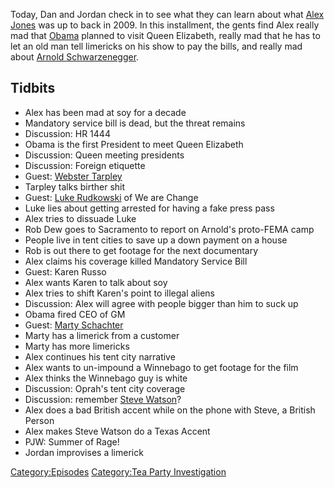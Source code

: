 {{DEFAULTSORT:
    #_EPISODE_0240:March 30-31, 2009
}}{{Episode
    | title             = March 30-31, 2009
    | caption           = Listen to this episode on [https://knowledgefight.libsyn.com/knowledge-fight-march-30-31-2009 Libsyn] [https://open.spotify.com/episode/4sROCrMugynwS9aurKnSQq Spotify], Read the [[Transcript/240: March 30-31, 2009|Unofficial Transcript]]
    | episodeNumber     = 240
    | length            = 01:31:19
    | airDate           = December 17, 2018
    | coverageStartDate = March 30, 2009
    | coverageEndDate   = March 31, 2009
    | episodeType       = [[:Category:Tea Party Investigation|Tea Party Investigation]]
    | appearance        = [[Webster Tarpley]], [[Luke Rudkowski]], [[Rob Dew]], [[Arnold Schwarzenegger]], [[Karen Russo]], [[Marty Schachter]], [[Steve Watson]], [[Paul Joseph Watson]]
    | beverage          = Mountain Dew Kickstart Blueberry Pomegranate
    | previousEpisode   = [[239: December 12-13, 2018]]
    | nextEpisode       = [[241: Larry Gets Coached]]
}}

{{Stub}}

Today, Dan and Jordan check in to see what they can learn about what [[Alex Jones]] was up to back in 2009. In this installment, the gents find Alex really mad that [[Barack Obama|Obama]] planned to visit Queen Elizabeth, really mad that he has to let an old man tell limericks on his show to pay the bills, and really mad about [[Arnold Schwarzenegger]].

==Tidbits==

*Alex has been mad at soy for a decade
*Mandatory service bill is dead, but the threat remains
*Discussion: HR 1444
*Obama is the first President to meet Queen Elizabeth
*Discussion: Queen meeting presidents
*Discussion: Foreign etiquette
*Guest: [[Webster Tarpley]]
*Tarpley talks birther shit
*Guest: [[Luke Rudkowski]] of We are Change
*Luke lies about getting arrested for having a fake press pass
*Alex tries to dissuade Luke
*Rob Dew goes to Sacramento to report on Arnold's proto-FEMA camp
*People live in tent cities to save up a down payment on a house
*Rob is out there to get footage for the next documentary
*Alex claims his coverage killed Mandatory Service Bill
*Guest: Karen Russo
*Alex wants Karen to talk about soy
*Alex tries to shift Karen's point to illegal aliens
*Discussion: Alex will agree with people bigger than him to suck up
*Obama fired CEO of GM
*Guest: [[Marty Schachter]]
*Marty has a limerick from a customer
*Marty has more limericks
*Alex continues his tent city narrative
*Alex wants to un-impound a Winnebago to get footage for the film
*Alex thinks the Winnebago guy is white
*Discussion: Oprah's tent city coverage
*Discussion: remember [[Steve Watson]]?
*Alex does a bad British accent while on the phone with Steve, a British Person
*Alex makes Steve Watson do a Texas Accent
*PJW: Summer of Rage!
*Jordan improvises a limerick

[[Category:Episodes]]
[[Category:Tea Party Investigation]]
